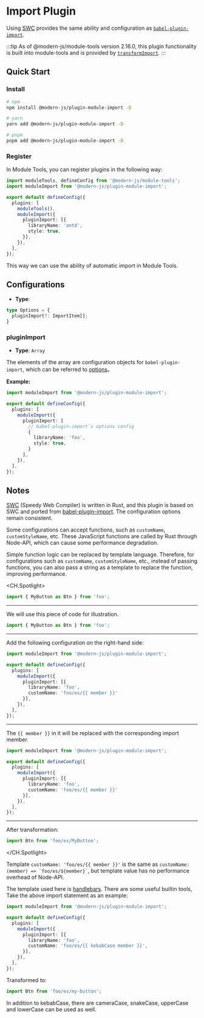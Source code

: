 # Import Plugin

Using [SWC](https://swc.rs/) provides the same ability and configuration as [`babel-plugin-import`](https://github.com/umijs/babel-plugin-import).

:::tip
As of @modern-js/module-tools version 2.16.0, this plugin functionality is built into module-tools and is provided by [`transformImport`](api/config/build-config.html#transformimport).
:::

## Quick Start

### Install

```bash
# npm
npm install @modern-js/plugin-module-import -D

# yarn
yarn add @modern-js/plugin-module-import -D

# pnpm
pnpm add @modern-js/plugin-module-import -D
```

### Register

In Module Tools, you can register plugins in the following way:

```ts
import moduleTools, defineConfig from '@modern-js/module-tools';
import moduleImport from '@modern-js/plugin-module-import';

export default defineConfig({
  plugins: [
    moduleTools(),
    moduleImport({
      pluginImport: [{
        libraryName: 'antd',
        style: true,
      }],
    }),
  ],
});
```

This way we can use the ability of automatic import in Module Tools.

## Configurations

* **Type**:

```ts
type Options = {
  pluginImport?: ImportItem[];
}
```

### pluginImport

* **Type**: `Array`

The elements of the array are configuration objects for `babel-plugin-import`, which can be referred to [options](https://github.com/umijs/babel-plugin-import#options)。

**Example:**

```ts
import moduleImport from '@modern-js/plugin-module-import';

export default defineConfig({
  plugins: [
    moduleImport({
      pluginImport: [
        // babel-plugin-import`s options config
        {
          libraryName: 'foo',
          style: true,
        }
      ],
    }),
  ],
});
```

## Notes

[SWC](https://swc.rs/) (Speedy Web Compiler) is written in Rust, and this plugin is based on SWC and ported from [babel-plugin-import](https://github.com/umijs/babel-plugin-import). The configuration options remain consistent.

Some configurations can accept functions, such as `customName`, `customStyleName`, etc. These JavaScript functions are called by Rust through Node-API, which can cause some performance degradation.

Simple function logic can be replaced by template language. Therefore, for configurations such as `customName`, `customStyleName`, etc., instead of passing functions, you can also pass a string as a template to replace the function, improving performance.

<CH.Spotlight>

```ts
import { MyButton as Btn } from 'foo';
```

---

We will use this piece of code for illustration.

```ts
import { MyButton as Btn } from 'foo';
```

---

Add the following configuration on the right-hand side:


```ts
import moduleImport from '@modern-js/plugin-module-import';

export default defineConfig({
  plugins: [
    moduleImport({
      pluginImport: [{
        libraryName: 'foo',
        customName: 'foo/es/{{ member }}'
      }],
    }),
  ],
});
```

---

The `{{ member }}` in it will be replaced with the corresponding import member.

```ts focus=8:8
import moduleImport from '@modern-js/plugin-module-import';

export default defineConfig({
  plugins: [
    moduleImport({
      pluginImport: [{
        libraryName: 'foo',
        customName: 'foo/es/{{ member }}'
      }],
    }),
  ],
});
```


---
After transformation:

```ts
import Btn from 'foo/es/MyButton';
```

</CH.Spotlight>


Template `customName: 'foo/es/{{ member }}'` is the same as `` customName: (member) => `foo/es/${member}` ``, but template value has no performance overhead of Node-API.

The template used here is [handlebars](https://handlebarsjs.com). There are some useful builtin tools, Take the above import statement as an example:


```ts focus=8:8
import moduleImport from '@modern-js/plugin-module-import';

export default defineConfig({
  plugins: [
    moduleImport({
      pluginImport: [{
        libraryName: 'foo',
        customName: 'foo/es/{{ kebabCase member }}',
      }],
    }),
  ],
});
```

Transformed to:

```ts
import Btn from 'foo/es/my-button';
```

In addition to kebabCase, there are cameraCase, snakeCase, upperCase and lowerCase can be used as well.

